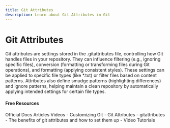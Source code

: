 ```yaml
---
title: Git Attributes
description: Learn about Git Attributes in Git
---
```


# Git Attributes

Git attributes are settings stored in the .gitattributes file, controlling how Git handles files in your repository. They can influence filtering (e.g., ignoring specific files), conversion (formatting or transforming files during Git operations), and formatting (applying consistent styles). These settings can be applied to specific file types (like *.txt) or filter files based on content patterns. Attributes also define smudge patterns (highlighting differences) and ignore patterns, helping maintain a clean repository by automatically applying intended settings for certain file types.




#### Free Resources

<Tabs defaultValue="official">
<TabsList>
<TabsTrigger value="official">Official Docs</TabsTrigger>
<TabsTrigger value="article">Articles</TabsTrigger>
<TabsTrigger value="video">Videos</TabsTrigger>
</TabsList>

<TabsContent value="official">
- <Link href="https://git-scm.com/book/en/v2/Customizing-Git-Git-Attributes">Customizing Git - Git Attributes</Link>
- <Link href="https://github.com/gitattributes/gitattributes">gitattributes</Link>
</TabsContent>
<TabsContent value="article">
- <Link href="https://medium.com/@cloudwala/the-benefits-of-git-attributes-and-how-to-set-them-up-87f90251b8e0">The benefits of git attributes and how to set them up</Link>
</TabsContent>
<TabsContent value="video">
- <Link href="https://www.youtube.com/results?search_query=git+git-attributes+tutorial">Video Tutorials</Link>
</TabsContent>
</Tabs>

